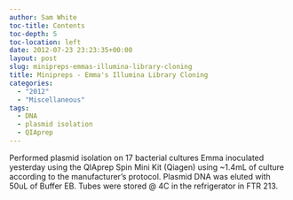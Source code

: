 ```yaml
---
author: Sam White
toc-title: Contents
toc-depth: 5
toc-location: left
date: 2012-07-23 23:23:35+00:00
layout: post
slug: minipreps-emmas-illumina-library-cloning
title: Minipreps - Emma's Illumina Library Cloning
categories:
  - "2012"
  - "Miscellaneous"
tags:
  - DNA
  - plasmid isolation
  - QIAprep
---
```


Performed plasmid isolation on 17 bacterial cultures Emma inoculated yesterday using the QIAprep Spin Mini Kit (Qiagen) using ~1.4mL of culture according to the manufacturer's protocol. Plasmid DNA was eluted with 50uL of Buffer EB. Tubes were stored @ 4C in the refrigerator in FTR 213.
